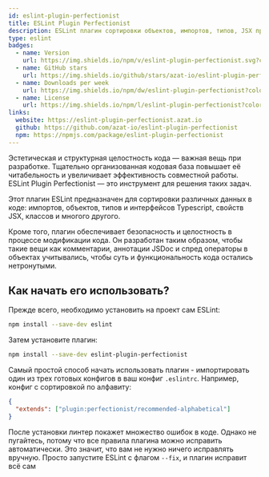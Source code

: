 ```yaml
---
id: eslint-plugin-perfectionist
title: ESLint Plugin Perfectionist
description: ESLint плагин сортировки объектов, импортов, типов, JSX пропсов и др.
type: eslint
badges:
  - name: Version
    url: https://img.shields.io/npm/v/eslint-plugin-perfectionist.svg?color=f6bd40
  - name: GitHub stars
    url: https://img.shields.io/github/stars/azat-io/eslint-plugin-perfectionist?style=flat&color=f6bd40
  - name: Downloads per week
    url: https://img.shields.io/npm/dw/eslint-plugin-perfectionist?color=f6bd40
  - name: License
    url: https://img.shields.io/npm/l/eslint-plugin-perfectionist?color=f6bd40
links:
  website: https://eslint-plugin-perfectionist.azat.io
  github: https://github.com/azat-io/eslint-plugin-perfectionist
  npm: https://npmjs.com/package/eslint-plugin-perfectionist
---
```


Эстетическая и структурная целостность кода — важная вещь при разработке. Тщательно организованная кодовая база повышает её читабельность и увеличивает эффективность совместной работы. ESLint Plugin Perfectionist — это инструмент для решения таких задач.

Этот плагин ESLint предназначен для сортировки различных данных в коде: импортов, объектов, типов и интерфейсов Typescript, свойств JSX, классов и многого другого.

Кроме того, плагин обеспечивает безопасность и целостность в процессе модификации кода. Он разработан таким образом, чтобы такие вещи как комментарии, аннотации JSDoc и спред операторы в объектах учитывались, чтобы суть и функциональность кода остались нетронутыми.

## Как начать его использовать?

Прежде всего, необходимо установить на проект сам ESLint:

```sh
npm install --save-dev eslint
```

Затем установите плагин:

```sh
npm install --save-dev eslint-plugin-perfectionist
```

Самый простой способ начать использовать плагин - импортировать один из трех готовых конфигов в ваш конфиг `.eslintrc`. Например, конфиг с сортировкой по алфавиту:

```json
{
  "extends": ["plugin:perfectionist/recommended-alphabetical"]
}
```

После установки линтер покажет множество ошибок в коде. Однако не пугайтесь, потому что все правила плагина можно исправить автоматически. Это значит, что вам не нужно ничего исправлять вручную. Просто запустите ESLint с флагом `--fix`, и плагин исправит всё сам
